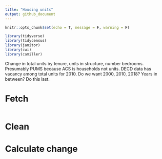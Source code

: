 ```yaml
---
title: "Housing units"
output: github_document
---
```


```r
knitr::opts_chunk$set(echo = T, message = F, warning = F)
```

```r
library(tidyverse)
library(tidycensus)
library(janitor)
library(cwi)
library(camiller)
```

Change in total units by tenure, units in structure, number bedrooms. Presumably PUMS because ACS is households not units. DECD data has vacancy among total units for 2010. Do we want 2000, 2010, 2018? Years in between? Do this last.

# Fetch

```r

```

# Clean

# Calculate change